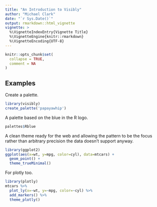 ```yaml
---
title: "An Introduction to Visibly"
author: "Michael Clark"
date: "`r Sys.Date()`"
output: rmarkdown::html_vignette
vignette: >
  %\VignetteIndexEntry{Vignette Title}
  %\VignetteEngine{knitr::rmarkdown}
  %\VignetteEncoding{UTF-8}
---
```


```r
knitr::opts_chunk$set(
  collapse = TRUE,
  comment = NA
)
```



## Examples

Create a palette.

```r
library(visibly)
create_palette('papayawhip')
```

A palette based on the blue in the R logo.

```r
palettes$Rblue
```


A clean theme ready for the web and allowing the pattern to be the focus rather than arbitrary precision the data doesn't support anyway.

```r
library(ggplot2)
ggplot(aes(x=wt, y=mpg, color=cyl), data=mtcars) +
  geom_point() +
  theme_trueMinimal()
```

For plotly too.

```r
library(plotly)
mtcars %>% 
  plot_ly(x=~wt, y=~mpg, color=~cyl) %>% 
  add_markers() %>% 
  theme_plotly()
```
